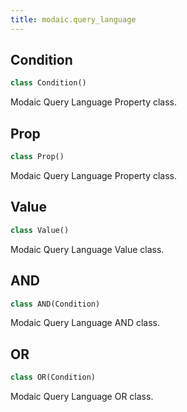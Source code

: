 ```yaml
---
title: modaic.query_language
---
```


## Condition

```python
class Condition()
```

Modaic Query Language Property class.

## Prop

```python
class Prop()
```

Modaic Query Language Property class.

## Value

```python
class Value()
```

Modaic Query Language Value class.

## AND

```python
class AND(Condition)
```

Modaic Query Language AND class.

## OR

```python
class OR(Condition)
```

Modaic Query Language OR class.


